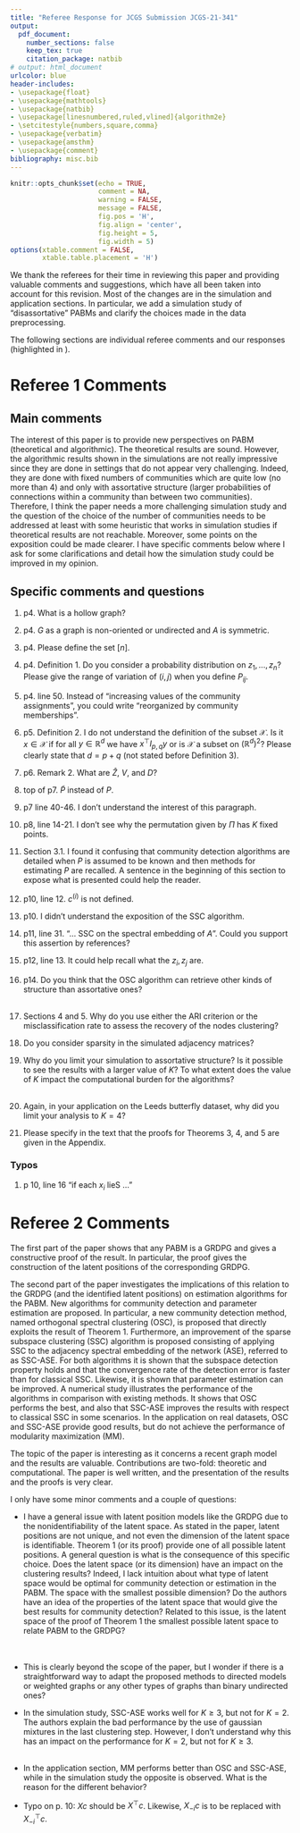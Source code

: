 ```yaml
---
title: "Referee Response for JCGS Submission JCGS-21-341"
output: 
  pdf_document:
    number_sections: false
    keep_tex: true
    citation_package: natbib
# output: html_document
urlcolor: blue
header-includes:
- \usepackage{float}
- \usepackage{mathtools}
- \usepackage{natbib}
- \usepackage[linesnumbered,ruled,vlined]{algorithm2e} 
- \setcitestyle{numbers,square,comma}
- \usepackage{verbatim}
- \usepackage{amsthm}
- \usepackage{comment}
bibliography: misc.bib
---
```


```r
knitr::opts_chunk$set(echo = TRUE, 
                      comment = NA, 
                      warning = FALSE, 
                      message = FALSE, 
                      fig.pos = 'H', 
                      fig.align = 'center', 
                      fig.height = 5, 
                      fig.width = 5)
options(xtable.comment = FALSE, 
        xtable.table.placement = 'H')
```

We thank the referees for their time in reviewing this paper and providing valuable comments and suggestions, which have all been taken into account for this revision. Most of the changes are in the simulation and application sections. In particular, we add a simulation study of "disassortative" PABMs and clarify the choices made in the data preprocessing.

The following sections are individual referee comments and our responses (highlighted in \textcolor{blue}{blue}).

# Referee 1 Comments

## Main comments

The interest of this paper is to provide new perspectives on PABM (theoretical and algorithmic). The theoretical results are sound. However, the algorithmic results shown in the simulations are not really impressive since they are done in settings that do not appear very challenging. Indeed, they are done with fixed numbers of communities which are quite low (no more than 4) and only with assortative structure (larger probabilities of connections within a community than between two communities). Therefore, I think the paper needs a more challenging simulation study and the question of the choice of the number of communities needs to be addressed at least with some heuristic that works in simulation studies if theoretical results are not reachable. Moreover, some points on the exposition could be made clearer. I have specific comments below where I ask for some clarifications and detail how the simulation study could be improved in my opinion. 

\textcolor{blue}{
We thank the referee for the feedback. The concerns addressed here are answered in the following section. 
In particular, we make sure to address the concerns about the simulation studies. 
}

## Specific comments and questions

1. p4. What is a hollow graph?  
\textcolor{blue}{
We thank the referee for the question. 
We changed the terminology a bit here and throughout the paper 
and specify that the analysis assumes $G$ is an unweighted and undirected graph with no self-loops (no edge directly from itself to itself), 
so $A$ is binary and symmetric with zeros on the diagonal. 
}

2. p4. $G$ as a graph is non-oriented or undirected and $A$ is symmetric.  
\textcolor{blue}{
We have made minor edits clarifying the structure of $G$ and $A$. 
}

3. p4. Please define the set $[n]$.  
\textcolor{blue}{
This has been added. $[n] = \{1, 2, ..., n\}$. 
}

4. p4. Definition 1. Do you consider a probability distribution on $z_1, ..., z_n$? Please give the range of variation of $(i, j)$ when you define $P_{ij}$.  
\textcolor{blue}{
We thank the referee for the question and suggestion. 
We have included the range of $(i, j)$ in the definition. 
In regard to the probability distribution on the labels $z_1, ..., z_n$, none of the theorems require this, although some do require that each $n_k$ be sufficiently large, so it did not factor into our definitions and analyses. 
One thing that was discussed was a possibility of a Bayesian analysis of the PABM, and we have some results using Variational Inference and Mean Field Approximation, but we believe that this is a topic for another paper. 
}

5. p4. line 50. Instead of "increasing values of the community assignments", you could write "reorganized by community memberships".  
\textcolor{blue}{
We thank the referee for the suggestion. This has been changed.
}

6. p5. Definition 2. I do not understand the definition of the subset $\mathcal{X}$. 
Is it $x \in \mathcal{X}$ if for all $y \in \mathbb{R}^d$ we have $x^\top I_{p,q} y$ or is $\mathcal{X}$ a subset on $(\mathbb{R}^d)^2$? 
Please clearly state that $d = p + q$ (not stated before Definition 3).  
\textcolor{blue}{
We thank the referee for the suggestion. 
We clarify the definition of the subset as $\mathcal{X} = \{x, y \in \mathbb{R}^d : x^\top I_{p, q} y \in [0, 1]\}$ and add that $d = p + q$. 
}

7. p6. Remark 2. What are $\hat{Z}$, $V$, and $D$?  
\textcolor{blue}{
We thank the referee for the question. 
We now include in the remark the $D$ is the diagonal matrix of the $p$ most positive and $q$ most negative eigenvalues of $A$ (or $P$), $V$ is the matrix of corresponding eigenvectors, and $\hat{Z}$ is the embedding $V |D|^{1/2}$.
}

8. top of p7. $\tilde{P}$ instead of ${P}$.  
\textcolor{blue}{
We have corrected the typo. 
}

9. p7 line 40-46. I don't understand the interest of this paragraph.  
\textcolor{blue}{
We thank the referee for the question. 
The purpose of the additional material in the proof of Theorem 1 is to provide intuition for the arbitrary $K$ case. 
In particular, for the $K = 2$ case, we show that $\tilde{P} = X \Pi X^\top$ where $\Pi$ is a permutation matrix with 2 fixed points and 1 cycle of order 2, and the rows of $X$ consist of points that lie on 2 2-dimensional orthogonal subspaces. 
The idea is that this generalizes to larger $K$ such that $X$ consists of points that lie on $K$ $K$-dimensional orthogonal subspaces, and $\Pi$ is a permutation matrix with $K$ fixed points and $K^2 - K = K (K - 1)$ cycles of order 2. 
Then the eigenvalues of $\Pi$ are broken up by the following: $K$ $1$'s corresponding to the $K$ fixed points and $K (K - 1)$ pairs of $+1$ and $-1$ corresponding to the $K (K - 1)$ cycles of order 2. 
This gives us the embedding dimension ($\mathbb{R}^{K^2}$ broken up into $K (K + 1) / 2$ ``positive'' and $K (K - 1) / 2$ ``negative'' dimensions according to the eigenvalues of $\Pi$) as well as the structure ($K$ $K$-dimensional subspaces as described by the rows of $X$). 
We have added additional details to the paper to address this. 
}

10. p8, line 14-21. I don't see why the permutation given by $\Pi$ has $K$ fixed points.  
\textcolor{blue}{
We thank the referee for the comment. 
The purpose of Example 1 is to illustrate this explicitly. 
Comparing matrices $X$ and $Y$, we can see that they share three columns: the first, fifth, and ninth. 
The other columns are permuted. 
From Example 1 (as well as the proof of Theorem 1 for $K = 2$), it should be clear how this property holds for larger $K$. 
The proof of Theorem 1 for arbitrary $K$ should then confirm the intuition based on $K = 2$ and $3$. 
}

11. Section 3.1. I found it confusing that community detection algorithms are detailed when $P$ is assumed to be known and then methods for estimating $P$ are recalled. A sentence in the beginning of this section to expose what is presented could help the reader. 

12. p10, line 12. $c^{(i)}$ is not defined.  
\textcolor{blue}{
We thank the referee for pointing this out. 
$c^{(i)}$ is the $i^{th}$ entry of column vector $c$. 
This has been added to the paper.
}

13. p10. I didn't understand the exposition of the SSC algorithm. 

14. p11, line 31. "... SSC on the spectral embedding of $A$". Could you support this assertion by references?  
\textcolor{blue}{
We thank the referee for the question. 
We have added, "... SSC on the rows of the spectral embedding of $A$, since they will still lie approximately on the $K$ subspaces \citep{rubindelanchy2017statistical}."
}

15. p12, line 13. It could help recall what the $z_i, z_j$ are.  
\textcolor{blue}{
We have changed the wording for this bit to explicitly talk about community labels. 
}

16. p14. Do you think that the OSC algorithm can retrieve other kinds of structure than assortative ones?  
\textcolor{blue}{
We thank the referee for the question.
In response to this, we added a third simulation study with $\lambda_{kk} \sim Beta(1,2)$ and $\lambda_{kl} \sim Beta(2,1)$, resulting in an average within-community edge probability of $1/3$ and between-community edge probability of $2/3$. 
Results of this simulation study are very similar to that of the first two and consistent with the theoretical results.
}  
\textcolor{blue}{
On a related note, it is our view that the distinction between assortative and disassortative is not very important for the PABM, at least when it is viewed as a type of GRDPG. 
In the case of the SBM and DCBM, it can be shown that the rank of $P$ (and therefore the number of embedding dimensions) is equal to $K$, but assortativity or disassortativity determines how many positive and negative eigenvalues $P$ has \citep{rubindelanchy2017statistical}. 
In the case of the PABM, the number of positive eigenvalues is always $K (K + 1) / 2$ and the number of negative eigenvalues is always $K (K - 1) / 2$, (assuming each community spans its respective subspace). 
}

17. Sections 4 and 5. Why do you use either the ARI criterion or the misclassification rate to assess the recovery of the nodes clustering?  
\textcolor{blue}{
We thank the referee for the question.
The first to datasets in section 5 refer to datasets analyzed by other PABM papers. 
For the Leeds Butterfly dataset, while the paper with which we are comparing \citep{noroozi2019estimation} provides enough details to transform and preprocess the data to match their analysis, they do not provide code to run their clustering algorithm. 
Therefore, we use their reported benchmark value, which is in the form of ARI. 
In order to make an apples-to-apples comparison, we report the ARI for OSC and SSC-ASE here as well. 
For all other analyses (simulation and real data), we use misclassification error (whether rate or count). 
}

18. Do you consider sparsity in the simulated adjacency matrices?  

19. Why do you limit your simulation to assortative structure? 
Is it possible to see the results with a larger value of $K$? 
To what extent does the value of $K$ impact the computational burden for the algorithms?  
\textcolor{blue}{
We thank the referee for the questions. 
Regarding disassortativity, as mentioned in previous comments, we have added a third simulation study to address this. 
Performance of the algorithms tested is similar to the other two simulation studies and consistent with the theory. 
Regarding $K$, our algorithms require each $n_k$ to be large enough to span its subspace of dimension $K$, so we focused mostly on smaller values of $K$. 
Cursory numerical experiments suggest that OSC and SSC-ASE behave similarly for larger $K$ provided that $n$ is large enough. 
}  
\textcolor{blue}{
Regarding computational complexity, because both OSC and SSC-ASE may have an arbitrary final processing step, we will focus on the complexity in constructing the affinity matrix $B$. 
For OSC, this involves spectral decomposition followed by matrix multiplication of $n \times K^2$ and $K^2 \times n$ matrices, so the complexity is $O(n^3 + n^2 K^2)$. 
For SSC-ASE, we again start with spectral decomposition, followed by $n$ LASSO problems with a design matrix of size $K^2 \times (n - 1)$, so the complexity is $O(n^3 + n^2 K^4 + n K^6)$. 
SSC-A involves solving $n$ LASSO regression problems each with design matrices of size $n \times (n - 1)$, so the complexity here is $O(n^4)$. 
When $n \gg K^2$, we can see that OSC and SSC-ASE are both $O(n^3)$. 
In practice, we have found that $K$ does not affect runtimes too much. 
}

20. Again, in your application on the Leeds butterfly dataset, why did you limit your analysis to $K = 4$?  
\textcolor{blue}{
We thank the referee for the question. 
For the Leeds butterfly dataset, we wanted to compare results of OSC and SSC-ASE to an analysis performed by another group studying the PABM \citep{noroozi2019estimation}. 
In their results, they describe how they removed some of the nodes and discretized the edges, which we replicate in our analysis. 
}

21. Please specify in the text that the proofs for Theorems 3, 4, and 5 are given in the Appendix.  
\textcolor{blue}{
We have added this to the end of the introduction section.
}

### Typos

1. p 10, line 16 "if each $x_i$ lieS ..."  
\textcolor{blue}{
We have corrected this typo. 
}

# Referee 2 Comments

The first part of the paper shows that any PABM is a GRDPG and gives a constructive proof of the result. 
In particular, the proof gives the construction of the latent positions of the corresponding GRDPG.

The second part of the paper investigates the implications of this relation to the GRDPG (and the identified latent positions) on estimation algorithms for the PABM. 
New algorithms for community detection and parameter estimation are proposed. 
In particular, a new community detection method, named orthogonal spectral clustering (OSC), is proposed that directly exploits the result of Theorem 1. 
Furthermore, an improvement of the sparse subspace clustering (SSC) algorithm is proposed consisting of applying SSC to the adjacency spectral embedding of the network (ASE), referred to as SSC-ASE. For both algorithms it is shown that the subspace detection property holds and that the convergence rate of the detection error is faster than for classical SSC. 
Likewise, it is shown that parameter estimation can be improved. 
A numerical study illustrates the performance of the algorithms in comparison with existing methods. 
It shows that OSC performs the best, and also that SSC-ASE improves the results with respect to classical SSC in some scenarios. 
In the application on real datasets, OSC and SSC-ASE provide good results, but do not achieve the performance of modularity maximization (MM). 

The topic of the paper is interesting as it concerns a recent graph model and the results are valuable. 
Contributions are two-fold: theoretic and computational. 
The paper is well written, and the presentation of the results and the proofs is very clear. 

I only have some minor comments and a couple of questions: 

* I have a general issue with latent position models like the GRDPG due to the nonidentifiability of the latent space. 
As stated in the paper, latent positions are not unique, and not even the dimension of the latent space is identifiable. 
Theorem 1 (or its proof) provide one of all possible latent positions. 
A general question is what is the consequence of this specific choice. 
Does the latent space (or its dimension) have an impact on the clustering results? 
Indeed, I lack intuition about what type of latent space would be optimal for community detection or estimation in the PABM. 
The space with the smallest possible dimension? 
Do the authors have an idea of the properties of the latent space that would give the best results for community detection? 
Related to this issue, is the latent space of the proof of Theorem 1 the smallest possible latent space to relate PABM to the GRDPG?  
\textcolor{blue}{
We thank the referee for the questions. 
While it is true that there are an infinite number of latent configurations that generate the PABM, based on Theorem 1 and GRDPG results by \citet{rubindelanchy2017statistical}, we can conclusively say the following: 
\\1. The embedding dimension is $K^2$ with $K (K + 1) / 2$ positive and $K (K - 1) / 2$ negative eigenvalues, 
\\2. The latent structure will always consist of $K$ $K$-dimensional subspaces---in the configuration outlined by Theorem 1, these subspaces are orthogonal, but the multiplication by arbitrary $Q \in \mathbb{O}(p, q)$ that results in the same $P$ may skew the subspaces making them no longer orthogonal (although they will still be $K$ $K$-dimensional subspaces), 
\\3. $B = n V V^\top$, where $V$ is the $n \times K^2$ matrix of eigenvectors of $P$, will always be such that $B_{ij} = 0$ if and only if vertices $i$ and $j$ are in different communities. 
\\4. The rows of $V$ are such that the inner product of the $i^{th}$ and $j^{th}$ rows is zero if and only if vertices $i$ and $j$ are in different communities. 
}  
\textcolor{blue}{
Therefore, the dimensionality of the latent configuration is not in question, only what kind of effect multiplication by unidentifiable $Q$ has on the configuration. 
The OSC algorithm circumvents the nonidentifiability of the latent configuration by only considering the entries of $B = n V V^\top$. 
SSC-ASE does rely on the latent configuration, but we show that the orthogonality property holds for the particular embedding we perform for this algorithm. 
}  
\textcolor{blue}{
That said, looking back at the latent configuration in Theorem 1, we can see that a $K$-dimensional (not $K^2$-dimensional) latent configuration is sufficient for clustering. 
If we are able to obtain this exact embedding, this would greatly reduce the number of dimensions required for the embedding. 
In practice, this isn't always possible due to the nonidentifiability issue (in particular, determining which of the $K$ out of $K^2$ eigenvectors should be used).
}

* This is clearly beyond the scope of the paper, but I wonder if there is a straightforward way to adapt the proposed methods to directed models or weighted graphs or any other types of graphs than binary undirected ones?  
\textcolor{blue}{
We thank the referee for the question. 
For directed graphs, the ASE provides a consistent estimator and thus should also work here \citep{doi:10.1080/01621459.2012.699795}. 
For weighted graphs, if $A_{ij}$ can be an estimator for $P_{ij}$ (e.g., if $A_{ij} \sim \mathrm{Poisson}(P_{ij})$), then all of the theory should transfer over to those models as well, 
and we believe that the theory can be adapted to other models where $g(A_{ij})$ is an estimator for $P_{ij}$. 
We hope to address these topics in future research. 
}

* In the simulation study, SSC-ASE works well for $K \geq 3$, but not for $K = 2$. 
The authors explain the bad performance by the use of gaussian mixtures in the last clustering step. 
However, I don't understand why this has an impact on the performance for $K = 2$, but not for $K \geq 3$.  
\textcolor{blue}{
We thank the referee for raising the concern. 
We are not entirely clear on why this happens for $K = 2$, but when comparing the normalized Laplacian eigenmaps of the affinity matrix $B$ for various $K$, we see that when $K > 2$, the points appear much closer to Gaussian mixtures, whereas with $K = 2$, there is some separation by community, but they do not appear as Gaussian mixtures, at least for the simulated data. 
One possible reason for this may be because we failed to find the right hyperparameter for SSC-ASE. 
}  
\textcolor{blue}{
Under ideal circumstances, we would be able to circumvent this issue altogether via the subspace detection property, but SDP does not necessarily guarantee a partitioning of the graph into exactly $K$ disjoint subgraphs but rather *at least* $K$ disjoint subgraphs, and in our simulations, we found that setting $\vartheta$ to the appropriate value to obtain SDP often results in greater than $K$ subgraphs, which is why we ended up choosing an "incorrect" $\vartheta$ for SSC and then performing the final clustering step.
}

* In the application section, MM performs better than OSC and SSC-ASE, while in the simulation study the opposite is observed. 
What is the reason for the different behavior?  
\textcolor{blue}{
We thank the referee for the question. 
In the application section, we analyze data that are not necessarily generated by the PABM (or any known model). 
While all three algorithms are specific to the PABM, they might all behave differently to the different ways in which the model is misspecified. 
There is also the question of hyperparameter tuning, especially in the case of SSC-ASE, and we spent a bit more time tweaking the hyperparameters, resulting in performance that is a bit closer to that of MM. 
}

* Typo on p. 10: $X c$ should be $X^\top c$. 
Likewise, $X_{-i} c$ is to be replaced with $X_{-i}^\top c$.  
\textcolor{blue}{
We have corrected the typo.
}